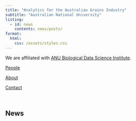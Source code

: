 ```yaml
---
title: "Analytics for the Australian Grains Industry"
subtitle: "Australian National University"
listing:
  - id: news
    contents: news/posts/
format: 
  html:
    css: /assets/styles.css
---
```


We are affiliated with [ANU Biological Data Science Institute](https://bdsi.anu.edu.au/). 


:::{.list .grid .quarto-listing-cols-3 .hover-gold-tint}


[People](/people/)

[About](/about/)

[Contact](/contact/)

:::


<br>

## News

::: {#news}


:::
